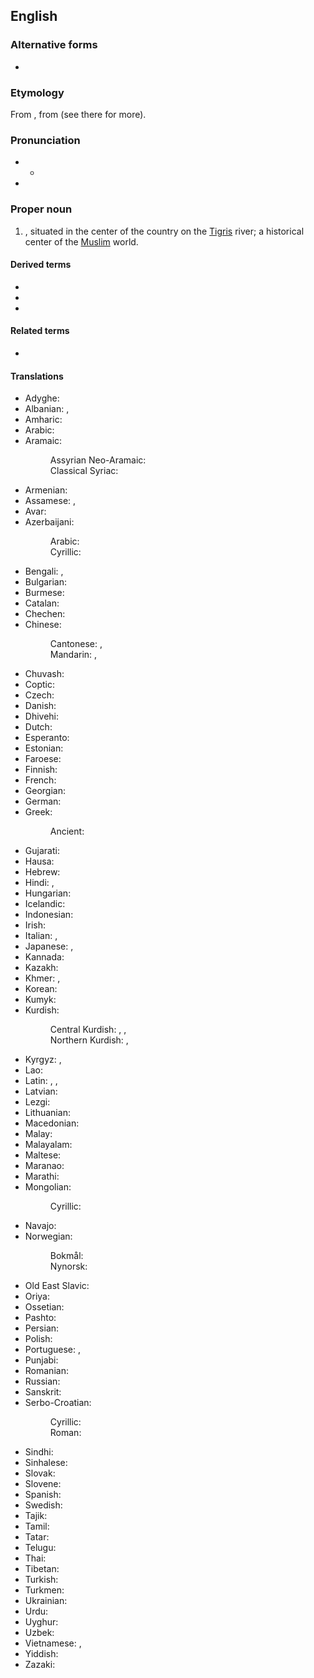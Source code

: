 ==English==
{{wikipedia}}

===Alternative forms===
* {{alter|en|Bagdad|Bagdat}}

===Etymology===
From {{bor|en|ar|بَغْدَاد}}, from {{der|en|fa|بغداد|tr=baǧdâd}} (see there for more).

===Pronunciation===
* {{IPA|en|/bæɡˈdæd/|/ˈbæɡdæd/}}
** {{audio|en|LL-Q1860 (eng)-Vealhurl-Baghdad.wav|Audio (UK)}}
* {{rhymes|en|æd|s=2}}

===Proper noun===
{{en-proper noun}}

# {{place|en|The <<capital>> of and largest <<city>> in <<c/Iraq>>}}, situated in the center of the country on the [[Tigris]] river; a historical center of the [[Muslim]] world.

====Derived terms====
* {{l|en|Baghdad by the Bay}}
* {{l|en|Baghdadi}}
* {{l|en|Baghdadian}}

====Related terms====
* {{l|en|Bagadates}}

====Translations====
{{trans-top|city}}
* Adyghe: {{t|ady|Багдад}}
* Albanian: {{t|sq|Bagdadi|m}}, {{t|sq|Bagdad|m}} {{qualifier|indefinite}}
* Amharic: {{t|am|ባግዳድ}}
* Arabic: {{t+|ar|بَغْدَاد|f}}
* Aramaic:
*: Assyrian Neo-Aramaic: {{t|aii|ܒܲܓ݂ܕܵܕ|tr=baḡdād}}
*: Classical Syriac: {{t|syc|ܒܓܕܕ|tr=bagdad}}
* Armenian: {{t+|hy|Բաղդադ}}
* Assamese: {{t|as|বাগদাদ}}, {{t|as|বাগ্দাদ}}
* Avar: {{t|av|Багъдад}}
* Azerbaijani: {{t+|az|Bağdad}}
*: Arabic: {{t+|az|بغداد}}
*: Cyrillic: {{t+|az|Бағдад}}
* Bengali: {{t|bn|বাগদাদ}}, {{t|bn|বগদাদ}}
* Bulgarian: {{t|bg|Багда́д|m}}
* Burmese: {{t|my|[[ဘဂ္ဂဒက်]][[မြို့]]}}
* Catalan: {{t|ca|Bagdad}}
* Chechen: {{t|ce|Багӏдад}}
* Chinese:
*: Cantonese: {{t|yue|巴格達}}, {{t|yue|巴格达|tr=baa1 gaak3 daat6}}
*: Mandarin: {{t+|cmn|巴格達}}, {{t+|cmn|巴格达|tr=Bāgédá}}
* Chuvash: {{t|cv|Пахтат}}
* Coptic: {{t|cop|ⲃⲁⲕⲧⲁⲛ|m}}
* Czech: {{t+|cs|Bagdád|m}}
* Danish: {{t|da|Bagdad|n}}
* Dhivehi: {{t|dv|ބަޣުދާދު}}
* Dutch: {{t+|nl|Bagdad|n}}
* Esperanto: {{t+|eo|Bagdado}}
* Estonian: {{t+|et|Bagdad}}
* Faroese: {{t|fo|Bagdad}}
* Finnish: {{t+|fi|Bagdad}}
* French: {{t+|fr|Bagdad|m}}
* Georgian: {{t|ka|ბაღდადი}}
* German: {{t+|de|Bagdad|n}}
* Greek: {{t+|el|Βαγδάτη|f}}
*: Ancient: {{t|grc|Βαγδάδ|n}}
* Gujarati: {{t|gu|બગદાદ}}
* Hausa: {{t|ha|Bagadaza|f|alt=Bàgàdāzà}}
* Hebrew: {{t|he|בגדאד|f|alt=בַּגְדַּאדּ \ בַּגְדָּד|tr=bagdád}}
* Hindi: {{t|hi|बग़दाद}}, {{t|hi|बगदाद|m}}
* Hungarian: {{t+|hu|Bagdad}}
* Icelandic: {{t|is|Bagdad}}
* Indonesian: {{t|id|Bagdad}}
* Irish: {{t|ga|Bagdad|m}}
* Italian: {{t|it|Bagdad|f}}, {{t+|it|Baghdad|f}}
* Japanese: {{t|ja|バグダード|tr=Bagudādo}}, {{t|ja|バグダッド|tr=Bagudaddo}}
* Kannada: {{t+|kn|ಬಾಗ್ದಾದ್}}
* Kazakh: {{t|kk|Бағдат}}
* Khmer: {{t+|km|បាកដាដ}}, {{t|km|បាដាដ}}
* Korean: {{t|ko|^바그다드}}
* Kumyk: {{t|kum|Багъдад|tr=Bağdad}}
* Kurdish:
*: Central Kurdish: {{t|ckb|بەغدا}}, {{t+|ckb|بەغا}}, {{t|ckb|بەغداد}}
*: Northern Kurdish: {{t+|kmr|Bexda|f}}, {{t+|kmr|Bexdad}}
{{trans-mid}}
* Kyrgyz: {{t|ky|Багдад}}, {{t|ky|Багдат}}
* Lao: {{t|lo|ບາກດາດ}}
* Latin: {{t|la|Bagdadum|n}}, {{t+|la|Bagdatum|n}}, {{t|la|Bagdetia|f}} {{qualifier|New Latin}}
* Latvian: {{t+|lv|Bagdāde|f}}
* Lezgi: {{t|lez|Багъдад}}
* Lithuanian: {{t|lt|Bagdadas|m}}
* Macedonian: {{t|mk|Багда́д|m}}
* Malay: {{t|ms|Baghdad}}
* Malayalam: {{t|ml|ബാഗ്ദാദ്}}
* Maltese: {{t|mt|Bagdad}}
* Maranao: {{t|mrw|Bogdad}}
* Marathi: {{t|mr|बगदाद}}
* Mongolian:
*: Cyrillic: {{t|mn|Багдад}}
* Navajo: {{t|nv|Báhdaʼ}}
* Norwegian:
*: Bokmål: {{t|nb|Bagdad}}
*: Nynorsk: {{t|nn|Bagdad}}
* Old East Slavic: {{t|orv|Багдадъ|m}}
* Oriya: {{t|or|ବାଗଦାଦ}}
* Ossetian: {{t|os|Багдад}}
* Pashto: {{t+|ps|بغداد|m|tr=baǧdad}}
* Persian: {{t+|fa|بغداد|tr=bağdâd}}
* Polish: {{t+|pl|Bagdad|m}}
* Portuguese: {{t|pt|Bagdá}} {{q|Brazil}}, {{t+|pt|Bagdade}} {{q|Portugal}}
* Punjabi: {{t|pa|ਬਗ਼ਦਾਦ}}
* Romanian: {{t+|ro|Bagdad}}
* Russian: {{t+|ru|Багда́д|m}}
* Sanskrit: {{t+check|sa|भगदत्त}}
* Serbo-Croatian:
*: Cyrillic: {{t|sh|Ба̀гда̄д|m}}
*: Roman: {{t+|sh|Bàgdād|m}}
* Sindhi: {{t|sd|بغداد|m}}
* Sinhalese: {{t|si|බැග්ඩෑඩ්}}
* Slovak: {{t+|sk|Bagdad|m}}
* Slovene: {{t|sl|Bagdad|m}}
* Spanish: {{t+|es|Bagdad}}
* Swedish: {{t+|sv|Bagdad|n}}
* Tajik: {{t+|tg|Бағдод}}
* Tamil: {{t|ta|பாக்தாத்}}
* Tatar: {{t|tt|Багдад}}
* Telugu: {{t|te|బాగ్దాదు}}
* Thai: {{t+|th|แบกแดด}}
* Tibetan: {{t|bo|པ་ག་ཏ}}
* Turkish: {{t+|tr|Bağdat}}
* Turkmen: {{t|tk|Bagdat}}
* Ukrainian: {{t|uk|Багда́д|m}}
* Urdu: {{t|ur|بغداد|m|tr=baġdād}}
* Uyghur: {{t|ug|باغداد}}
* Uzbek: {{t|uz|Bagʻdod}}
* Vietnamese: {{t|vi|Bát-đa}}, {{t|vi|Bác Đạt}}
* Yiddish: {{t|yi|באַגדאַד|n}}
* Zazaki: {{t|zza|Beğdad}}
{{trans-bottom}}